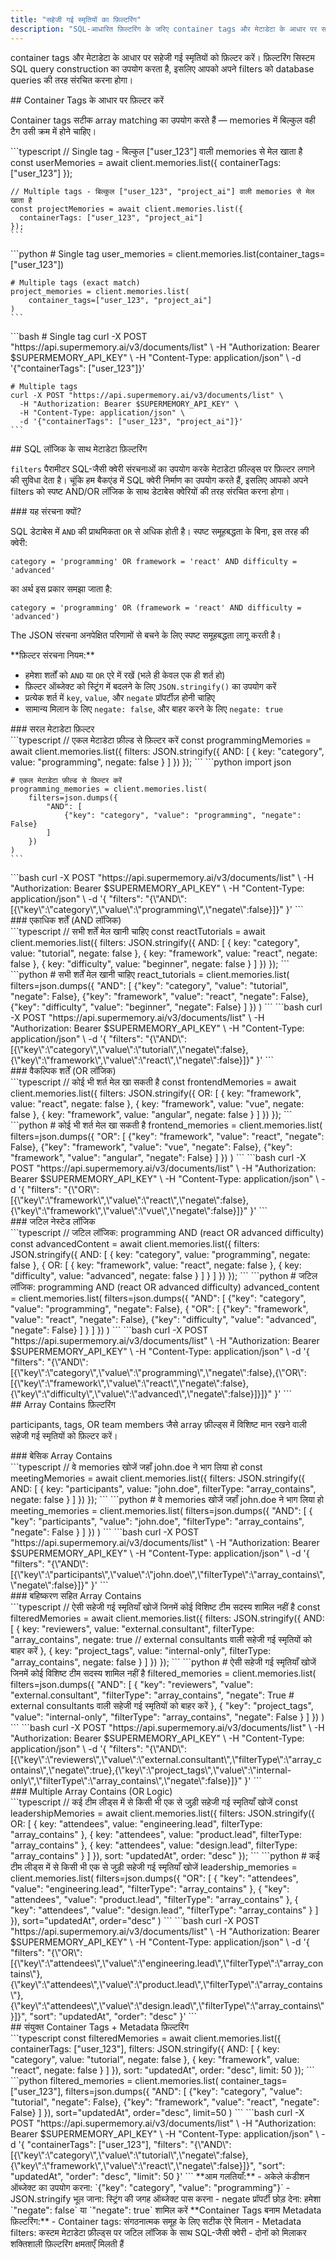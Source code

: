 ```yaml
---
title: "सहेजी गई स्मृतियों का फ़िल्टरिंग"
description: "SQL-आधारित फ़िल्टरिंग के जरिए container tags और मेटाडेटा के आधार पर सहेजी गई स्मृतियों को फ़िल्टर करें"
---
```


container tags और मेटाडेटा के आधार पर सहेजी गई स्मृतियों को फ़िल्टर करें। फ़िल्टरिंग सिस्टम SQL query construction का उपयोग करता है, इसलिए आपको अपने filters को database queries की तरह संरचित करना होगा।

<div id="filter-by-container-tags">
  ## Container Tags के आधार पर फ़िल्टर करें
</div>

Container tags सटीक array matching का उपयोग करते हैं — memories में बिल्कुल वही टैग उसी क्रम में होने चाहिए।

<Tabs>
  <Tab title="TypeScript">
    ```typescript
    // Single tag - बिल्कुल ["user_123"] वाली memories से मेल खाता है
    const userMemories = await client.memories.list({
      containerTags: ["user_123"]
    });

    // Multiple tags - बिल्कुल ["user_123", "project_ai"] वाली memories से मेल खाता है
    const projectMemories = await client.memories.list({
      containerTags: ["user_123", "project_ai"]
    });
    ```
  </Tab>
  <Tab title="Python">
    ```python
    # Single tag
    user_memories = client.memories.list(container_tags=["user_123"])

    # Multiple tags (exact match)
    project_memories = client.memories.list(
        container_tags=["user_123", "project_ai"]
    )
    ```
  </Tab>
  <Tab title="cURL">
    ```bash
    # Single tag
    curl -X POST "https://api.supermemory.ai/v3/documents/list" \
      -H "Authorization: Bearer $SUPERMEMORY_API_KEY" \
      -H "Content-Type: application/json" \
      -d '{"containerTags": ["user_123"]}'

    # Multiple tags
    curl -X POST "https://api.supermemory.ai/v3/documents/list" \
      -H "Authorization: Bearer $SUPERMEMORY_API_KEY" \
      -H "Content-Type: application/json" \
      -d '{"containerTags": ["user_123", "project_ai"]}'
    ```
  </Tab>
</Tabs>

<div id="metadata-filtering-with-sql-logic">
  ## SQL लॉजिक के साथ मेटाडेटा फ़िल्टरिंग
</div>

`filters` पैरामीटर SQL-जैसी क्वेरी संरचनाओं का उपयोग करके मेटाडेटा फ़ील्ड्स पर फ़िल्टर लगाने की सुविधा देता है। चूंकि हम बैकएंड में SQL क्वेरी निर्माण का उपयोग करते हैं, इसलिए आपको अपने filters को स्पष्ट AND/OR लॉजिक के साथ डेटाबेस क्वेरियों की तरह संरचित करना होगा।

<div id="why-this-structure">
  ### यह संरचना क्यों?
</div>

SQL डेटाबेस में `AND` की प्राथमिकता `OR` से अधिक होती है। स्पष्ट समूहबद्धता के बिना, इस तरह की क्वेरी:

```
category = 'programming' OR framework = 'react' AND difficulty = 'advanced'
```

का अर्थ इस प्रकार समझा जाता है:

```
category = 'programming' OR (framework = 'react' AND difficulty = 'advanced')
```

The JSON संरचना अनपेक्षित परिणामों से बचने के लिए स्पष्ट समूहबद्धता लागू करती है।

<Info>
  **फ़िल्टर संरचना नियम:**

  * हमेशा शर्तों को `AND` या `OR` एरे में रखें (भले ही केवल एक ही शर्त हो)
  * फ़िल्टर ऑब्जेक्ट को स्ट्रिंग में बदलने के लिए `JSON.stringify()` का उपयोग करें
  * प्रत्येक शर्त में `key`, `value`, और `negate` प्रॉपर्टीज़ होनी चाहिए
  * सामान्य मिलान के लिए `negate: false`, और बाहर करने के लिए `negate: true`
</Info>


<div id="simple-metadata-filter">
  ### सरल मेटाडेटा फ़िल्टर
</div>

<Tabs>
  <Tab title="TypeScript">
    ```typescript
    // एकल मेटाडेटा फ़ील्ड से फ़िल्टर करें
    const programmingMemories = await client.memories.list({
      filters: JSON.stringify({
        AND: [
          { key: "category", value: "programming", negate: false }
        ]
      })
    });
    ```
  </Tab>
  <Tab title="Python">
    ```python
    import json

    # एकल मेटाडेटा फ़ील्ड से फ़िल्टर करें
    programming_memories = client.memories.list(
        filters=json.dumps({
            "AND": [
                {"key": "category", "value": "programming", "negate": False}
            ]
        })
    )
    ```
  </Tab>
  <Tab title="cURL">
    ```bash
    curl -X POST "https://api.supermemory.ai/v3/documents/list" \
      -H "Authorization: Bearer $SUPERMEMORY_API_KEY" \
      -H "Content-Type: application/json" \
      -d '{
        "filters": "{\"AND\":[{\"key\":\"category\",\"value\":\"programming\",\"negate\":false}]}"
      }'
    ```
  </Tab>
</Tabs>

<div id="multiple-conditions-and-logic">
  ### एकाधिक शर्तें (AND लॉजिक)
</div>

<Tabs>
  <Tab title="TypeScript">
    ```typescript
    // सभी शर्तें मेल खानी चाहिए
    const reactTutorials = await client.memories.list({
      filters: JSON.stringify({
        AND: [
          { key: "category", value: "tutorial", negate: false },
          { key: "framework", value: "react", negate: false },
          { key: "difficulty", value: "beginner", negate: false }
        ]
      })
    });
    ```
  </Tab>
  <Tab title="Python">
    ```python
    # सभी शर्तें मेल खानी चाहिए
    react_tutorials = client.memories.list(
        filters=json.dumps({
            "AND": [
                {"key": "category", "value": "tutorial", "negate": False},
                {"key": "framework", "value": "react", "negate": False},
                {"key": "difficulty", "value": "beginner", "negate": False}
            ]
        })
    )
    ```
  </Tab>
  <Tab title="cURL">
    ```bash
    curl -X POST "https://api.supermemory.ai/v3/documents/list" \
      -H "Authorization: Bearer $SUPERMEMORY_API_KEY" \
      -H "Content-Type: application/json" \
      -d '{
        "filters": "{\"AND\":[{\"key\":\"category\",\"value\":\"tutorial\",\"negate\":false},{\"key\":\"framework\",\"value\":\"react\",\"negate\":false}]}"
      }'
    ```
  </Tab>
</Tabs>

<div id="alternative-conditions-or-logic">
  ### वैकल्पिक शर्तें (OR लॉजिक)
</div>

<Tabs>
  <Tab title="TypeScript">
    ```typescript
    // कोई भी शर्त मेल खा सकती है
    const frontendMemories = await client.memories.list({
      filters: JSON.stringify({
        OR: [
          { key: "framework", value: "react", negate: false },
          { key: "framework", value: "vue", negate: false },
          { key: "framework", value: "angular", negate: false }
        ]
      })
    });
    ```
  </Tab>
  <Tab title="Python">
    ```python
    # कोई भी शर्त मेल खा सकती है
    frontend_memories = client.memories.list(
        filters=json.dumps({
            "OR": [
                {"key": "framework", "value": "react", "negate": False},
                {"key": "framework", "value": "vue", "negate": False},
                {"key": "framework", "value": "angular", "negate": False}
            ]
        })
    )
    ```
  </Tab>
  <Tab title="cURL">
    ```bash
    curl -X POST "https://api.supermemory.ai/v3/documents/list" \
      -H "Authorization: Bearer $SUPERMEMORY_API_KEY" \
      -H "Content-Type: application/json" \
      -d '{
        "filters": "{\"OR\":[{\"key\":\"framework\",\"value\":\"react\",\"negate\":false},{\"key\":\"framework\",\"value\":\"vue\",\"negate\":false}]}"
      }'
    ```
  </Tab>
</Tabs>

<div id="complex-nested-logic">
  ### जटिल नेस्टेड लॉजिक
</div>

<Tabs>
  <Tab title="TypeScript">
    ```typescript
    // जटिल लॉजिक: programming AND (react OR advanced difficulty)
    const advancedContent = await client.memories.list({
      filters: JSON.stringify({
        AND: [
          { key: "category", value: "programming", negate: false },
          {
            OR: [
              { key: "framework", value: "react", negate: false },
              { key: "difficulty", value: "advanced", negate: false }
            ]
          }
        ]
      })
    });
    ```
  </Tab>
  <Tab title="Python">
    ```python
    # जटिल लॉजिक: programming AND (react OR advanced difficulty)
    advanced_content = client.memories.list(
        filters=json.dumps({
            "AND": [
                {"key": "category", "value": "programming", "negate": False},
                {
                    "OR": [
                        {"key": "framework", "value": "react", "negate": False},
                        {"key": "difficulty", "value": "advanced", "negate": False}
                    ]
                }
            ]
        })
    )
    ```
  </Tab>
  <Tab title="cURL">
    ```bash
    curl -X POST "https://api.supermemory.ai/v3/documents/list" \
      -H "Authorization: Bearer $SUPERMEMORY_API_KEY" \
      -H "Content-Type: application/json" \
      -d '{
        "filters": "{\"AND\":[{\"key\":\"category\",\"value\":\"programming\",\"negate\":false},{\"OR\":[{\"key\":\"framework\",\"value\":\"react\",\"negate\":false},{\"key\":\"difficulty\",\"value\":\"advanced\",\"negate\":false}]}]}"
      }'
    ```
  </Tab>
</Tabs>

<div id="array-contains-filtering">
  ## Array Contains फ़िल्टरिंग
</div>

participants, tags, OR team members जैसे array फ़ील्ड्स में विशिष्ट मान रखने वाली सहेजी गई स्मृतियों को फ़िल्टर करें।

<div id="basic-array-contains">
  ### बेसिक Array Contains
</div>

<Tabs>
  <Tab title="TypeScript">
    ```typescript
    // वे memories खोजें जहाँ john.doe ने भाग लिया हो
    const meetingMemories = await client.memories.list({
      filters: JSON.stringify({
        AND: [
          {
            key: "participants",
            value: "john.doe",
            filterType: "array_contains",
            negate: false
          }
        ]
      })
    });
    ```
  </Tab>
  <Tab title="Python">
    ```python
    # वे memories खोजें जहाँ john.doe ने भाग लिया हो
    meeting_memories = client.memories.list(
        filters=json.dumps({
            "AND": [
                {
                    "key": "participants",
                    "value": "john.doe",
                    "filterType": "array_contains",
                    "negate": False
                }
            ]
        })
    )
    ```
  </Tab>
  <Tab title="cURL">
    ```bash
    curl -X POST "https://api.supermemory.ai/v3/documents/list" \
      -H "Authorization: Bearer $SUPERMEMORY_API_KEY" \
      -H "Content-Type: application/json" \
      -d '{
        "filters": "{\"AND\":[{\"key\":\"participants\",\"value\":\"john.doe\",\"filterType\":\"array_contains\",\"negate\":false}]}"
      }'
    ```
  </Tab>
</Tabs>

<div id="array-contains-with-exclusion">
  ### बहिष्करण सहित Array Contains
</div>

<Tabs>
  <Tab title="TypeScript">
    ```typescript
    // ऐसी सहेजी गई स्मृतियाँ खोजें जिनमें कोई विशिष्ट टीम सदस्य शामिल नहीं है
    const filteredMemories = await client.memories.list({
      filters: JSON.stringify({
        AND: [
          {
            key: "reviewers",
            value: "external.consultant",
            filterType: "array_contains",
            negate: true  // external consultants वाली सहेजी गई स्मृतियों को बाहर करें
          },
          {
            key: "project_tags",
            value: "internal-only",
            filterType: "array_contains",
            negate: false
          }
        ]
      })
    });
    ```
  </Tab>
  <Tab title="Python">
    ```python
    # ऐसी सहेजी गई स्मृतियाँ खोजें जिनमें कोई विशिष्ट टीम सदस्य शामिल नहीं है
    filtered_memories = client.memories.list(
        filters=json.dumps({
            "AND": [
                {
                    "key": "reviewers",
                    "value": "external.consultant",
                    "filterType": "array_contains",
                    "negate": True  # external consultants वाली सहेजी गई स्मृतियों को बाहर करें
                },
                {
                    "key": "project_tags",
                    "value": "internal-only",
                    "filterType": "array_contains",
                    "negate": False
                }
            ]
        })
    )
    ```
  </Tab>
  <Tab title="cURL">
    ```bash
    curl -X POST "https://api.supermemory.ai/v3/documents/list" \
      -H "Authorization: Bearer $SUPERMEMORY_API_KEY" \
      -H "Content-Type: application/json" \
      -d '{
        "filters": "{\"AND\":[{\"key\":\"reviewers\",\"value\":\"external.consultant\",\"filterType\":\"array_contains\",\"negate\":true},{\"key\":\"project_tags\",\"value\":\"internal-only\",\"filterType\":\"array_contains\",\"negate\":false}]}"
      }'
    ```
  </Tab>
</Tabs>

<div id="multiple-array-contains-or-logic">
  ### Multiple Array Contains (OR Logic)
</div>

<Tabs>
  <Tab title="TypeScript">
    ```typescript
    // कई टीम लीड्स में से किसी भी एक से जुड़ी सहेजी गई स्मृतियाँ खोजें
    const leadershipMemories = await client.memories.list({
      filters: JSON.stringify({
        OR: [
          {
            key: "attendees",
            value: "engineering.lead",
            filterType: "array_contains"
          },
          {
            key: "attendees",
            value: "product.lead",
            filterType: "array_contains"
          },
          {
            key: "attendees",
            value: "design.lead",
            filterType: "array_contains"
          }
        ]
      }),
      sort: "updatedAt",
      order: "desc"
    });
    ```
  </Tab>
  <Tab title="Python">
    ```python
    # कई टीम लीड्स में से किसी भी एक से जुड़ी सहेजी गई स्मृतियाँ खोजें
    leadership_memories = client.memories.list(
        filters=json.dumps({
            "OR": [
                {
                    "key": "attendees",
                    "value": "engineering.lead",
                    "filterType": "array_contains"
                },
                {
                    "key": "attendees",
                    "value": "product.lead",
                    "filterType": "array_contains"
                },
                {
                    "key": "attendees",
                    "value": "design.lead",
                    "filterType": "array_contains"
                }
            ]
        }),
        sort="updatedAt",
        order="desc"
    )
    ```
  </Tab>
  <Tab title="cURL">
    ```bash
    curl -X POST "https://api.supermemory.ai/v3/documents/list" \
      -H "Authorization: Bearer $SUPERMEMORY_API_KEY" \
      -H "Content-Type: application/json" \
      -d '{
        "filters": "{\"OR\":[{\"key\":\"attendees\",\"value\":\"engineering.lead\",\"filterType\":\"array_contains\"},{\"key\":\"attendees\",\"value\":\"product.lead\",\"filterType\":\"array_contains\"},{\"key\":\"attendees\",\"value\":\"design.lead\",\"filterType\":\"array_contains\"}]}",
        "sort": "updatedAt",
        "order": "desc"
      }'
    ```
  </Tab>
</Tabs>

<div id="combined-container-tags-metadata-filtering">
  ## संयुक्त Container Tags + Metadata फ़िल्टरिंग
</div>

<Tabs>
  <Tab title="TypeScript">
    ```typescript
    const filteredMemories = await client.memories.list({
      containerTags: ["user_123"],
      filters: JSON.stringify({
        AND: [
          { key: "category", value: "tutorial", negate: false },
          { key: "framework", value: "react", negate: false }
        ]
      }),
      sort: "updatedAt",
      order: "desc",
      limit: 50
    });
    ```
  </Tab>
  <Tab title="Python">
    ```python
    filtered_memories = client.memories.list(
        container_tags=["user_123"],
        filters=json.dumps({
            "AND": [
                {"key": "category", "value": "tutorial", "negate": False},
                {"key": "framework", "value": "react", "negate": False}
            ]
        }),
        sort="updatedAt",
        order="desc",
        limit=50
    )
    ```
  </Tab>
  <Tab title="cURL">
    ```bash
    curl -X POST "https://api.supermemory.ai/v3/documents/list" \
      -H "Authorization: Bearer $SUPERMEMORY_API_KEY" \
      -H "Content-Type: application/json" \
      -d '{
        "containerTags": ["user_123"],
        "filters": "{\"AND\":[{\"key\":\"category\",\"value\":\"tutorial\",\"negate\":false},{\"key\":\"framework\",\"value\":\"react\",\"negate\":false}]}",
        "sort": "updatedAt",
        "order": "desc",
        "limit": 50
      }'
    ```
  </Tab>
</Tabs>

<Warning>
**आम गलतियाँ:**
- अकेले कंडीशन ऑब्जेक्ट का उपयोग करना: `{"key": "category", "value": "programming"}`
- JSON.stringify भूल जाना: स्ट्रिंग की जगह ऑब्जेक्ट पास करना
- negate प्रॉपर्टी छोड़ देना: हमेशा `"negate": false` या `"negate": true` शामिल करें
</Warning>

<Note>
**Container Tags बनाम Metadata फ़िल्टरिंग:**
- Container tags: संगठनात्मक समूह के लिए सटीक ऐरे मिलान
- Metadata filters: कस्टम मेटाडेटा फ़ील्ड्स पर जटिल लॉजिक के साथ SQL-जैसी क्वेरी
- दोनों को मिलाकर शक्तिशाली फ़िल्टरिंग क्षमताएँ मिलती हैं
</Note>